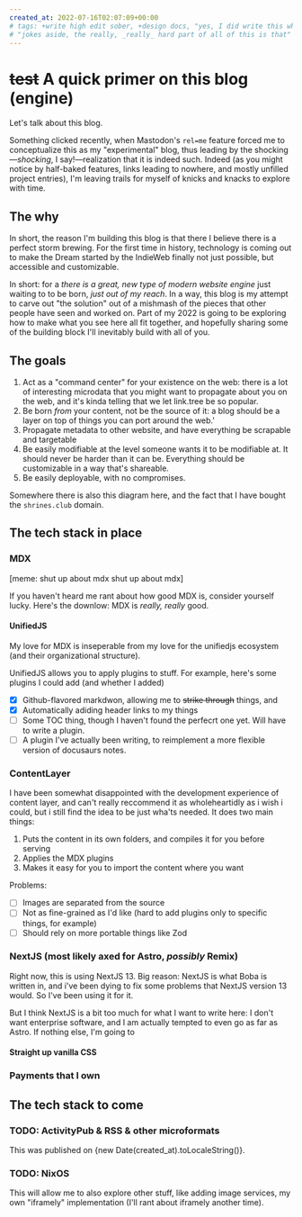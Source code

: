 ```yaml
---
created_at: 2022-07-16T02:07:09+00:00
# tags: +write high edit sober, +design docs, "yes, I did write this while high, and what a better way to set the tone",
# "jokes aside, the really, _really_ hard part of all of this is that"
---
```


# ~~test~~ A quick primer on this blog (engine)

Let's talk about this blog.

Something clicked recently, when Mastodon's `rel=me` feature forced me to conceptualize this as my "experimental" blog, thus
leading by the shocking—_shocking_, I say!—realization that it is indeed such. Indeed (as you might notice by half-baked features,
links leading to nowhere, and mostly unfilled project entries), I'm leaving trails for myself of knicks and knacks to
explore with time.

## The why

In short, the reason I'm building this blog is that there I believe there is a perfect storm brewing.
For the first time in history, technology is coming out to make the Dream started by the IndieWeb finally not
just possible, but accessible and customizable.

In short: for a _there is a great, new type of modern website engine_
just waiting to to be born, _just out of my reach_. In a way, this blog is my attempt to carve out "the solution" out of
a mishmash of the pieces that other people have seen and worked on. Part of my 2022 is going to be exploring how to make what you see here all fit together, and hopefully sharing
some of the building block I'll inevitably build with all of you.

## The goals

1. Act as a "command center" for your existence on the web: there is a lot of interesting microdata that you
   might want to propagate about you on the web, and it's kinda telling that we let link.tree be so popular.
2. Be born _from_ your content, not be the source of it: a blog should be a layer on top of things you can
   port around the web.'
3. Propagate metadata to other website, and have everything be scrapable and targetable
4. Be easily modifiable at the level someone wants it to be modifiable at. It should never be harder than
   it can be. Everything should be customizable in a way that's shareable.
5. Be easily deployable, with no compromises.

Somewhere there is also this diagram here, and the fact that I have bought the `shrines.club` domain.

## The tech stack in place

### MDX

[meme: shut up about mdx shut up about mdx]

If you haven't heard me rant about how good MDX is, consider yourself lucky. Here's the downlow: MDX
is _really, really_ good.

#### UnifiedJS

My love for MDX is inseperable from my love for the unifiedjs ecosystem (and their organizational structure).

UnifiedJS allows you to apply plugins to stuff. For example, here's some plugins I could add (and whether I added)

- [x] Github-flavored markdwon, allowing me to ~~strike through~~ things, and
- [x] Automatically adiding header links to my things
- [ ] Some TOC thing, though I haven't found the perfecrt one yet. Will have to write a plugin.
- [ ] A plugin I've actually been writing, to reimplement a more flexible version of docusaurs notes.

### ContentLayer

I have been somewhat disappointed with the development experience of content layer, and can't really reccommend it
as wholeheartidly as i wish i could, but i still find the idea to be just wha'ts needed. It does two main things:

1. Puts the content in its own folders, and compiles it for you before serving
2. Applies the MDX plugins
3. Makes it easy for you to import the content where you want

Problems:

- [ ] Images are separated from the source
- [ ] Not as fine-grained as I'd like (hard to add plugins only to specific things, for example)
- [ ] Should rely on more portable things like Zod

### NextJS (most likely axed for Astro, _possibly_ Remix)

Right now, this is using NextJS 13. Big reason: NextJS is what Boba is written in, and i've been dying to fix some
problems that NextJS version 13 would. So I've been using it for it.

But I think NextJS is a bit too much for what I want to write here: I don't want enterprise software, and I am actually
tempted to even go as far as Astro. If nothing else, I'm going to

#### Straight up vanilla CSS

### Payments that I own

## The tech stack to come

### TODO: ActivityPub & RSS & other microformats

This was published on {new Date(created_at).toLocaleString()}.

### TODO: NixOS

This will allow me to also explore other stuff, like adding image services, my own "iframely"
implementation (I'll rant about iframely another time).
